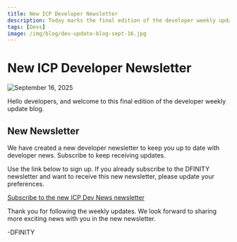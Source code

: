 ```yaml
---
title: New ICP Developer Newsletter
description: Today marks the final edition of the developer weekly update blog. We invite you to subscribe to the ICP Dev News instead.
tags: [Devs]
image: /img/blog/dev-update-blog-sept-16.jpg
---
```


# New ICP Developer Newsletter

![September 16, 2025](../../static/img/blog/dev-update-blog-sept-16.jpg)

Hello developers, and welcome to this final edition of the developer weekly update blog.

## New Newsletter

We have created a new developer newsletter to keep you up to date with developer news. Subscribe to keep receiving updates.

Use the link below to sign up. If you already subscribe to the DFINITY newsletter and want to receive this new newsletter, please update your preferences.

[Subscribe to the new ICP Dev News newsletter](https://dfinity.us16.list-manage.com/subscribe?u=33c727489e01ff5b6e1fb6cc6&id=7e9469a315)

Thank you for following the weekly updates. We look forward to sharing more exciting news with you in the new newsletter.

-DFINITY